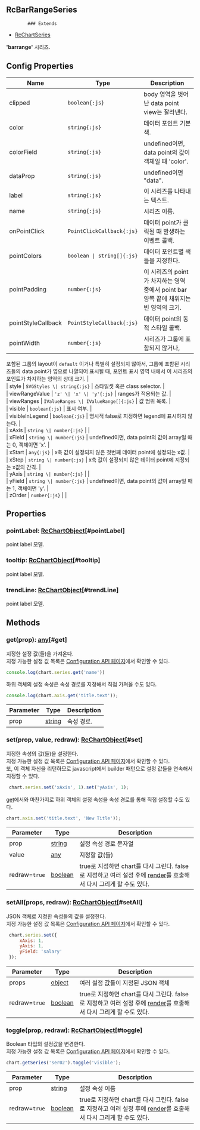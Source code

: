 ## RcBarRangeSeries
            ### Extends
- [RcChartSeries](../classes/RcChartSeries)
            
            
**'barrange'** 시리즈.

            



## Config Properties
 | Name | Type | Description |   
 | --- | --- | --- | 
 | clipped | `boolean{:js}` | body 영역을 벗어난 data point view는 잘라낸다. |   
 | color | `string{:js}` | 데이터 포인트 기본 색. |   
 | colorField | `string{:js}` | undefined이면, data point의 값이 객체일 때 'color'. |   
 | dataProp | `string{:js}` | undefined이면 "data". |   
 | label | `string{:js}` | 이 시리즈를 나타내는 텍스트. |   
 | name | `string{:js}` | 시리즈 이름. |   
 | onPointClick | `PointClickCallback{:js}` | 데이터 point가 클릭될 때 발생하는 이벤트 콜백. |   
 | pointColors | `boolean \| string[]{:js}` | 데이터 포인트별 색들을 지정한다. |   
 | pointPadding | `number{:js}` | 이 시리즈의 point가 차지하는 영역 중에서 point bar 양쪽 끝에 채워지는 빈 영역의 크기. |   
 | pointStyleCallback | `PointStyleCallback{:js}` | 데이터 point의 동적 스타일 콜백. |   
 | pointWidth | `number{:js}` | 시리즈가 그룹에 포함되지 않거나,
포함된 그룹의 layout이  `default` 이거나 특별히 설정되지 않아서,
그룹에 포함된 시리즈들의 data point가 옆으로 나열되어 표시될 때,
포인트 표시 영역 내에서 이 시리즈의 포인트가 차지하는 영역의 상대 크기. |   
 | style | `SVGStyles \| string{:js}` | 스타일셋 혹은 class selector. |   
 | viewRangeValue | `'z' \| 'x' \| 'y'{:js}` | ranges가 적용되는 값. |   
 | viewRanges | `IValueRanges \| IValueRange[]{:js}` | 값 범위 목록. |   
 | visible | `boolean{:js}` | 표시 여부. |   
 | visibleInLegend | `boolean{:js}` | 명시적 false로 지정하면 legend에 표시하지 않는다. |   
 | xAxis | `string \| number{:js}` |  |   
 | xField | `string \| number{:js}` | undefined이면, data point의 값이 array일 때는 0, 객체이면 'x'. |   
 | xStart | `any{:js}` | x축 값이 설정되지 않은 첫번째 데이터 point에 설정되는 x값. |   
 | xStep | `string \| number{:js}` | x축 값이 설정되지 않은 데이터 point에 지정되는 x값의 간격. |   
 | yAxis | `string \| number{:js}` |  |   
 | yField | `string \| number{:js}` | undefined이면, data point의 값이 array일 때는 1, 객체이면 'y'. |   
 | zOrder | `number{:js}` |  | 

## Properties
### pointLabel: [RcChartObject](../classes/RcChartObject)[#pointLabel]
point label 모델.

### tooltip: [RcChartObject](../classes/RcChartObject)[#tooltip]
point label 모델.

### trendLine: [RcChartObject](../classes/RcChartObject)[#trendLine]
point label 모델.


## Methods
### get(prop): [any](https://www.typescriptlang.org/docs/handbook/2/everyday-types.html#any)[#get]
지정한 설정 값(들)을 가져온다.\
지정 가능한 설정 값 목록은 [Configuration API 페이지](/config)에서 확인할 수 있다. 

```js
console.log(chart.series.get('name'))
```

하위 객체의 설정 속성은 속성 경로를 지정해서 직접 가져올 수도 있다.

```js
console.log(chart.axis.get('title.text'));
```



| Parameter | Type | Description |
| ----------- | ----------- | ----------- |
| prop | [string](https://developer.mozilla.org/en-US/docs/Web/JavaScript/Reference/Global_Objects/String) | 속성 경로. |
### set(prop, value, redraw): [RcChartObject](../classes/RcChartObject)[#set]
지정한 속성의 값(들)을 설정한다.\
지정 가능한 설정 값 목록은 [Configuration API 페이지](/config)에서 확인할 수 있다.\
또, 이 객체 자신을 리턴하므로 javascript에서 builder 패턴으로 설정 값들을 연속해서 지정할 수 있다.

```js
 chart.series.set('xAxis', 1).set('yAxis', 1);
```

[get](#get)에서와 마찬가지로 하위 객체의 설정 속성을 속성 경로를 통해 직접 설정할 수도 있다.

```js
chart.axis.set('title.text', 'New Title'));
```



| Parameter | Type | Description |
| ----------- | ----------- | ----------- |
| prop | [string](https://developer.mozilla.org/en-US/docs/Web/JavaScript/Reference/Global_Objects/String) | 설정 속성 경로 문자열 |
| value | [any](https://www.typescriptlang.org/docs/handbook/2/everyday-types.html#any) | 지정할 값(들) |
| redraw=`true` | [boolean](https://developer.mozilla.org/en-US/docs/Web/JavaScript/Reference/Global_Objects/Boolean) | true로 지정하면 chart를 다시 그린다.                false로 지정하고 여러 설정 후에 [render](../classes/RcChartControl#render)를 호출해서 다시 그리게 할 수도 있다. |
### setAll(props, redraw): [RcChartObject](../classes/RcChartObject)[#setAll]
JSON 객체로 지정한 속성들의 값을 설정한다.\
지정 가능한 설정 값 목록은 [Configuration API 페이지](/config)에서 확인할 수 있다. 

```js
 chart.series.set({
     xAxis: 1,
     yAxis: 1,
     yField: 'salary'
 });
```



| Parameter | Type | Description |
| ----------- | ----------- | ----------- |
| props | [object](https://developer.mozilla.org/en-US/docs/Web/JavaScript/Reference/Global_Objects/Object) | 여러 설정 값들이 지정된 JSON 객체 |
| redraw=`true` | [boolean](https://developer.mozilla.org/en-US/docs/Web/JavaScript/Reference/Global_Objects/Boolean) | true로 지정하면 chart를 다시 그린다.                false로 지정하고 여러 설정 후에 [render](../classes/RcChartControl#render)를 호출해서 다시 그리게 할 수도 있다. |
### toggle(prop, redraw): [RcChartObject](../classes/RcChartObject)[#toggle]
Boolean 타입의 설정값을 변경한다.\
지정 가능한 설정 값 목록은 [Configuration API 페이지](/config)에서 확인할 수 있다. 

```js
chart.getSeries('ser02').toggle('visible');
```



| Parameter | Type | Description |
| ----------- | ----------- | ----------- |
| prop | [string](https://developer.mozilla.org/en-US/docs/Web/JavaScript/Reference/Global_Objects/String) | 설정 속성 이름 |
| redraw=`true` | [boolean](https://developer.mozilla.org/en-US/docs/Web/JavaScript/Reference/Global_Objects/Boolean) | true로 지정하면 chart를 다시 그린다.                false로 지정하고 여러 설정 후에 [render](../classes/RcChartControl#render)를 호출해서 다시 그리게 할 수도 있다. |